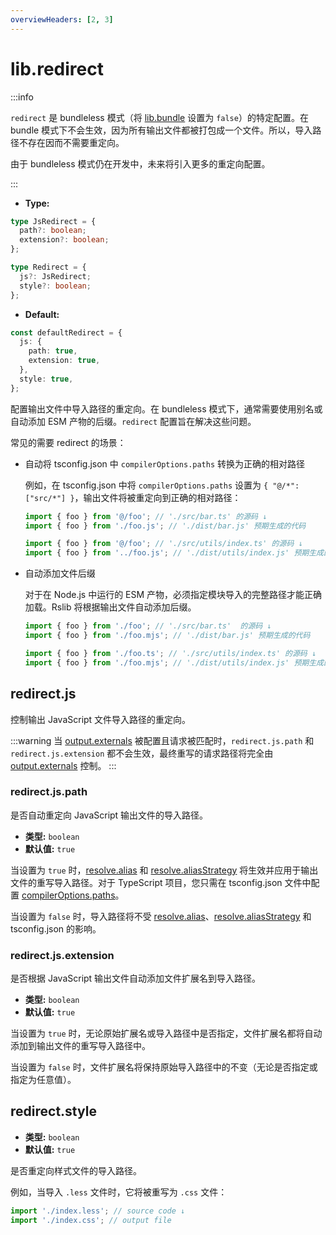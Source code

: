 ```yaml
---
overviewHeaders: [2, 3]
---
```


# lib.redirect

:::info

`redirect` 是 bundleless 模式（将 [lib.bundle](/config/lib/bundle) 设置为 `false`）的特定配置。在 bundle 模式下不会生效，因为所有输出文件都被打包成一个文件。所以，导入路径不存在因而不需要重定向。

由于 bundleless 模式仍在开发中，未来将引入更多的重定向配置。

:::

- **Type:**

```ts
type JsRedirect = {
  path?: boolean;
  extension?: boolean;
};

type Redirect = {
  js?: JsRedirect;
  style?: boolean;
};
```

- **Default:**

```ts
const defaultRedirect = {
  js: {
    path: true,
    extension: true,
  },
  style: true,
};
```

配置输出文件中导入路径的重定向。在 bundleless 模式下，通常需要使用别名或自动添加 ESM 产物的后缀。`redirect` 配置旨在解决这些问题。

常见的需要 redirect 的场景：

- 自动将 tsconfig.json 中 `compilerOptions.paths` 转换为正确的相对路径

  例如，在 tsconfig.json 中将 `compilerOptions.paths` 设置为 `{ "@/*": ["src/*"] }`，输出文件将被重定向到正确的相对路径：

  ```ts
  import { foo } from '@/foo'; // './src/bar.ts' 的源码 ↓
  import { foo } from './foo.js'; // './dist/bar.js' 预期生成的代码

  import { foo } from '@/foo'; // './src/utils/index.ts' 的源码 ↓
  import { foo } from '../foo.js'; // './dist/utils/index.js' 预期生成的代码
  ```

- 自动添加文件后缀

  对于在 Node.js 中运行的 ESM 产物，必须指定模块导入的完整路径才能正确加载。Rslib 将根据输出文件自动添加后缀。

  ```ts
  import { foo } from './foo'; // './src/bar.ts'  的源码 ↓
  import { foo } from './foo.mjs'; // './dist/bar.js' 预期生成的代码

  import { foo } from './foo.ts'; // './src/utils/index.ts' 的源码 ↓
  import { foo } from './foo.mjs'; // './dist/utils/index.js' 预期生成的代码
  ```

## redirect.js

控制输出 JavaScript 文件导入路径的重定向。

:::warning
当 [output.externals](/config/rsbuild/output#outputexternals) 被配置且请求被匹配时，`redirect.js.path` 和 `redirect.js.extension` 都不会生效，最终重写的请求路径将完全由 [output.externals](/config/rsbuild/output#outputexternals) 控制。
:::

### redirect.js.path

是否自动重定向 JavaScript 输出文件的导入路径。

- **类型:** `boolean`
- **默认值:** `true`

当设置为 `true` 时，[resolve.alias](/config/rsbuild/resolve#resolvealias) 和 [resolve.aliasStrategy](/config/rsbuild/resolve#aliasstrategy) 将生效并应用于输出文件的重写导入路径。对于 TypeScript 项目，您只需在 tsconfig.json 文件中配置 [compilerOptions.paths](https://typescriptlang.org/tsconfig#paths)。

当设置为 `false` 时，导入路径将不受 [resolve.alias](/config/rsbuild/resolve#resolvealias)、[resolve.aliasStrategy](/config/rsbuild/resolve#aliasstrategy) 和 tsconfig.json 的影响。

### redirect.js.extension

是否根据 JavaScript 输出文件自动添加文件扩展名到导入路径。

- **类型:** `boolean`
- **默认值:** `true`

当设置为 `true` 时，无论原始扩展名或导入路径中是否指定，文件扩展名都将自动添加到输出文件的重写导入路径中。

当设置为 `false` 时，文件扩展名将保持原始导入路径中的不变（无论是否指定或指定为任意值）。

## redirect.style

- **类型:** `boolean`
- **默认值:** `true`

是否重定向样式文件的导入路径。

例如，当导入 `.less` 文件时，它将被重写为 `.css` 文件：

```ts
import './index.less'; // source code ↓
import './index.css'; // output file
```
